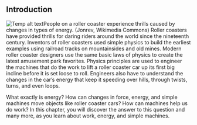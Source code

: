 ## Introduction
![Temp alt text](__MEDIA_URL__CNX_HSPhysics_09_00_coaster.jpg)<caption>People on a roller coaster experience thrills caused by changes in types of energy. (Jonrev, Wikimedia Commons)</caption>
Roller coasters have provided thrills for daring riders around the world since the nineteenth century. Inventors of roller coasters used simple physics to build the earliest examples using railroad tracks on mountainsides and old mines. Modern roller coaster designers use the same basic laws of physics to create the latest amusement park favorites. Physics principles are used to engineer the machines that do the work to lift a roller coaster car up its first big incline before it is set loose to roll. Engineers also have to understand the changes in the car’s energy that keep it speeding over hills, through twists, turns, and even loops.

What exactly is energy? How can changes in force, energy, and simple machines move objects like roller coaster cars? How can machines help us do work? In this chapter, you will discover the answer to this question and many more, as you learn about work, energy, and simple machines.

